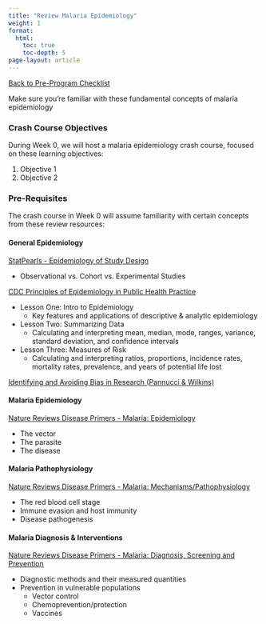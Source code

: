 ---
title: "Review Malaria Epidemiology"
weight: 1
format: 
  html: 
    toc: true
    toc-depth: 5
page-layout: article
---
[[Back to Pre-Program Checklist](../pre_program_checklist.qmd)]{.aside}

Make sure you're familiar with these fundamental concepts of malaria epidemiology 

### Crash Course Objectives

During Week 0, we will host a malaria epidemiology crash course, focused on these learning objectives:  

1. Objective 1  
2. Objective 2

### Pre-Requisites

The crash course in Week 0 will assume familiarity with certain concepts from these review resources:

#### General Epidemiology

[StatPearls - Epidemiology of Study Design](https://www.ncbi.nlm.nih.gov/books/NBK470342/)  

* Observational vs. Cohort vs. Experimental Studies

[CDC Principles of Epidemiology in Public Health Practice](https://www.cdc.gov/csels/dsepd/ss1978/SS1978.pdf)

* Lesson One: Intro to Epidemiology  
  * Key features and applications of descriptive & analytic epidemiology\
* Lesson Two: Summarizing Data  
  * Calculating and interpreting mean, median, mode, ranges, variance, standard deviation, and confidence intervals\
* Lesson Three: Measures of Risk  
  * Calculating and interpreting ratios, proportions, incidence rates, mortality rates, prevalence, and years of potential life lost

[Identifying and Avoiding Bias in Research (Pannucci & Wilkins)](https://www.ncbi.nlm.nih.gov/pmc/articles/PMC2917255/)


#### Malaria Epidemiology
[Nature Reviews Disease Primers - Malaria: Epidemiology](https://www.nature.com/articles/nrdp201750#Sec3)

* The vector  
* The parasite  
* The disease

#### Malaria Pathophysiology

[Nature Reviews Disease Primers - Malaria: Mechanisms/Pathophysiology](https://www.nature.com/articles/nrdp201750#Sec9)

* The red blood cell stage  
* Immune evasion and host immunity  
* Disease pathogenesis


#### Malaria Diagnosis & Interventions

[Nature Reviews Disease Primers - Malaria: Diagnosis, Screening and Prevention](https://www.nature.com/articles/nrdp201750#Sec13)  

* Diagnostic methods and their measured quantities  
* Prevention in vulnerable populations  
  * Vector control  
  * Chemoprevention/protection  
  * Vaccines
